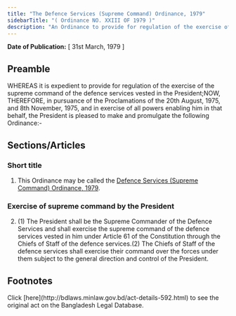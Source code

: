 ```yaml
---
title: "The Defence Services (Supreme Command) Ordinance, 1979"
sidebarTitle: "( Ordinance NO. XXIII OF 1979 )"
description: "An Ordinance to provide for regulation of the exercise of the Supreme command of the defence services vested in the President."
---
```


**Date of Publication:** [ 31st March, 1979 ]

## Preamble

WHEREAS it is expedient to provide for regulation of the exercise of the supreme command of the defence services vested in the President;NOW, THEREFORE, in pursuance of the Proclamations of the 20th August, 1975, and 8th November, 1975, and in exercise of all powers enabling him in that behalf, the President is pleased to make and promulgate the following Ordinance:-

## Sections/Articles

### Short title

1. This Ordinance may be called the [Defence Services (Supreme Command) Ordinance, 1979](/laws/act-592 "Defence Services (Supreme Command) Ordinance, 1979").

### Exercise of supreme command by the President

2. (1) The President shall be the Supreme Commander of the Defence Services and shall exercise the supreme command of the defence services vested in him under Article 61 of the Constitution through the Chiefs of Staff of the defence services.(2) The Chiefs of Staff of the defence services shall exercise their command over the forces under them subject to the general direction and control of the President.

## Footnotes

<Note>
  Click [here](http://bdlaws.minlaw.gov.bd/act-details-592.html) to see the original act on the Bangladesh Legal Database.
</Note>
